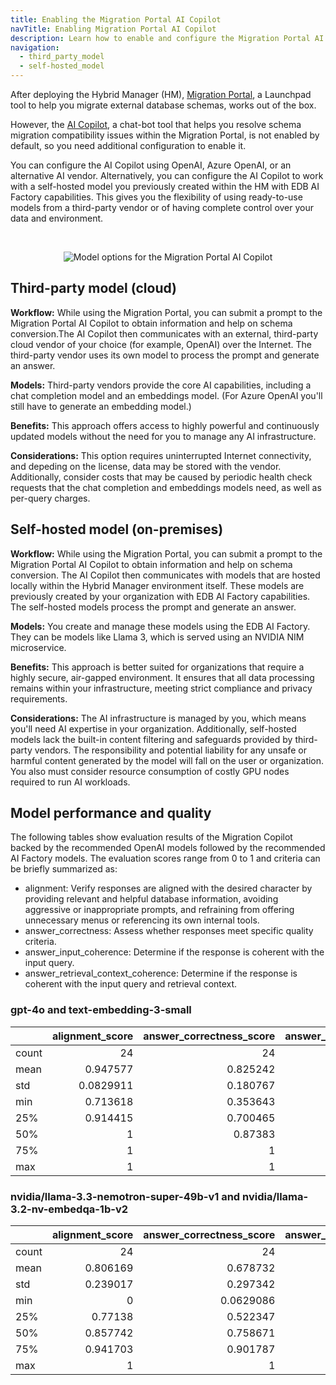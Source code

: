 ```yaml
---
title: Enabling the Migration Portal AI Copilot
navTitle: Enabling Migration Portal AI Copilot
description: Learn how to enable and configure the Migration Portal AI Copilot for Hybrid Manager.
navigation: 
  - third_party_model
  - self-hosted_model
---
```


After deploying the Hybrid Manager (HM), [Migration Portal](https://www.enterprisedb.com/docs/migration_portal/latest/), a Launchpad tool to help you migrate external database schemas, works out of the box. 

However, the [AI Copilot](https://www.enterprisedb.com/docs/migration_portal/latest/03_mp_using_portal/mp_ai_copilot/), a chat-bot tool that helps you resolve schema migration compatibility issues within the Migration Portal, is not enabled by default, so you need additional configuration to enable it.

You can configure the AI Copilot using OpenAI, Azure OpenAI, or an alternative AI vendor. Alternatively, you can configure the AI Copilot to work with a self-hosted model you previously created within the HM with EDB AI Factory capabilities. This gives you the flexibility of using ready-to-use models from a third-party vendor or of having complete control over your data and environment. 

<br/>

<center>

![Model options for the Migration Portal AI Copilot](/edb-postgres-ai/latest/hybrid-manager/images/mp_ai_copilot_models.svg)
 
</center>

## Third-party model (cloud)

**Workflow:** While using the Migration Portal, you can submit a prompt to the Migration Portal AI Copilot to obtain information and help on schema conversion.The AI Copilot then communicates with an external, third-party cloud vendor of your choice (for example, OpenAI) over the Internet. The third-party vendor uses its own model to process the prompt and generate an answer.

**Models:** Third-party vendors provide the core AI capabilities, including a chat completion model and an embeddings model. (For Azure OpenAI you'll still have to generate an embedding model.)

**Benefits:** This approach offers access to highly powerful and continuously updated models without the need for you to manage any AI infrastructure.

**Considerations:** This option requires uninterrupted Internet connectivity, and depeding on the license, data may be stored with the vendor. Additionally, consider costs that may be caused by periodic health check requests that the chat completion and embeddings models need, as well as per-query charges.

## Self-hosted model (on-premises)

**Workflow:** While using the Migration Portal, you can submit a prompt to the Migration Portal AI Copilot to obtain information and help on schema conversion. The AI Copilot then communicates with models that are hosted locally within the Hybrid Manager environment itself. These models are previously created by your organization with EDB AI Factory capabilities. The self-hosted models process the prompt and generate an answer.

**Models:** You create and manage these models using the EDB AI Factory. They can be models like Llama 3, which is served using an NVIDIA NIM microservice.

**Benefits:** This approach is better suited for organizations that require a highly secure, air-gapped environment. It ensures that all data processing remains within your infrastructure, meeting strict compliance and privacy requirements. 

**Considerations:** The AI infrastructure is managed by you, which means you'll need AI expertise in your organization. Additionally, self-hosted models lack the built-in content filtering and safeguards provided by third-party vendors. The responsibility and potential liability for any unsafe or harmful content generated by the model will fall on the user or organization. You also must consider resource consumption of costly GPU nodes required to run AI workloads.

## Model performance and quality

The following tables show evaluation results of the Migration Copilot backed by the recommended OpenAI models followed by the recommended AI Factory models.
The evaluation scores range from 0 to 1 and criteria can be briefly summarized as:

- alignment: Verify responses are aligned with the desired character by providing relevant and helpful database information, avoiding aggressive or inappropriate prompts, and refraining from offering unnecessary menus or referencing its own internal tools.
- answer_correctness: Assess whether responses meet specific quality criteria.
- answer_input_coherence: Determine if the response is coherent with the input query.
- answer_retrieval_context_coherence: Determine if the response is coherent with the input query and retrieval context.

### gpt-4o and text-embedding-3-small

|       |   alignment_score |   answer_correctness_score |   answer_input_coherence_score |   answer_retrieval_context_coherence_score |
|:------|------------------:|---------------------------:|-------------------------------:|-------------------------------------------:|
| count |        24         |                  24        |                      22        |                                 20         |
| mean  |         0.947577  |                   0.825242 |                       0.929941 |                                  0.935199  |
| std   |         0.0829911 |                   0.180767 |                       0.14578  |                                  0.0844927 |
| min   |         0.713618  |                   0.353643 |                       0.472948 |                                  0.670565  |
| 25%   |         0.914415  |                   0.700465 |                       0.928083 |                                  0.899846  |
| 50%   |         1         |                   0.87383  |                       1        |                                  0.974838  |
| 75%   |         1         |                   1        |                       1        |                                  1         |
| max   |         1         |                   1        |                       1        |                                  1         |

### nvidia/llama-3.3-nemotron-super-49b-v1 and nvidia/llama-3.2-nv-embedqa-1b-v2

|       |   alignment_score |   answer_correctness_score |   answer_input_coherence_score |   answer_retrieval_context_coherence_score |
|:------|------------------:|---------------------------:|-------------------------------:|-------------------------------------------:|
| count |         24        |                 24         |                      22        |                                  20        |
| mean  |          0.806169 |                  0.678732  |                       0.893696 |                                   0.915421 |
| std   |          0.239017 |                  0.297342  |                       0.210395 |                                   0.177903 |
| min   |          0        |                  0.0629086 |                       0.233905 |                                   0.194792 |
| 25%   |          0.77138  |                  0.522347  |                       0.913309 |                                   0.928837 |
| 50%   |          0.857742 |                  0.758671  |                       0.989979 |                                   0.946891 |
| 75%   |          0.941703 |                  0.901787  |                       1        |                                   1        |
| max   |          1        |                  1         |                       1        |                                   1        |

